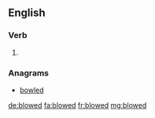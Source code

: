 ==English==

===Verb===
{{head|en|verb form}}

# {{context|dialect|lang=en}} {{en-past of|blow}}

===Anagrams===
* [[bowled#English|bowled]]

[[de:blowed]]
[[fa:blowed]]
[[fr:blowed]]
[[mg:blowed]]